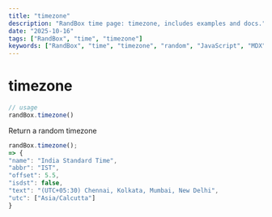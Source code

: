 ```yaml
---
title: "timezone"
description: "RandBox time page: timezone, includes examples and docs."
date: "2025-10-16"
tags: ["RandBox", "time", "timezone"]
keywords: ["RandBox", "time", "timezone", "random", "JavaScript", "MDX"]
---
```


# timezone

```js
// usage
randBox.timezone()
```

Return a random timezone

```js
randBox.timezone();
=> {
"name": "India Standard Time",
"abbr": "IST",
"offset": 5.5,
"isdst": false,
"text": "(UTC+05:30) Chennai, Kolkata, Mumbai, New Delhi",
"utc": ["Asia/Calcutta"]
}
```
